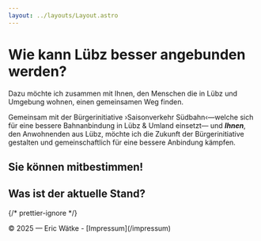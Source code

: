 ```yaml
---
layout: ../layouts/Layout.astro
---
```



# Wie kann Lübz besser angebunden werden?

Dazu möchte ich zusammen mit Ihnen, den Menschen die in Lübz und Umgebung wohnen, einen gemeinsamen Weg finden.

Gemeinsam mit der Bürgerinitiative ›Saisonverkehr Südbahn‹—welche sich für eine bessere Bahnanbindung in Lübz & Umland einsetzt— und _**Ihnen**_, den Anwohnenden aus Lübz, möchte ich die Zukunft der Bürgerinitiative gestalten und gemeinschaftlich für eine bessere Anbindung kämpfen.

## Sie können mitbestimmen!

<Participate />

## Was ist der aktuelle Stand?

<Timeline />

{/* prettier-ignore */}
<Footer>
© 2025 — Eric Wätke
- [Impressum](/impressum) 
</Footer>
